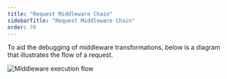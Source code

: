 ```yaml
---
title: "Request Middleware Chain"
sidebarTitle: "Request Middleware Chain"
order: 70
---
```


To aid the debugging of middleware transformations, below is a diagram that illustrates the flow of a request.

<img src="/img/diagrams/middleware-execution-order@3x.png" alt="Middleware execution flow" />
